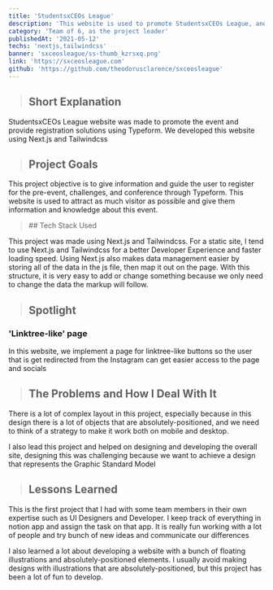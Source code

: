 ```yaml
---
title: 'StudentsxCEOs League'
description: 'This website is used to promote StudentsxCEOs League, and provide form to register.'
category: 'Team of 6, as the project leader'
publishedAt: '2021-05-12'
techs: 'nextjs,tailwindcss'
banner: 'sxceosleague/ss-thumb_kzrsxq.png'
link: 'https://sxceosleague.com'
github: 'https://github.com/theodorusclarence/sxceosleague'
---
```


> ## Short Explanation

StudentsxCEOs League website was made to promote the event and provide registration solutions using Typeform. We developed this website using Next.js and Tailwindcss

> ## Project Goals

This project objective is to give information and guide the user to
register for the pre-event, challenges, and conference through
Typeform. This website is used to attract as much visitor as possible
and give them information and knowledge about this event.

<blockquote className='with-icons'>
  ## Tech Stack Used
  <div class='not-prose mt-2'>
    <TechIcons techs={['nextjs', 'tailwindcss']} />
  </div>
</blockquote>

This project was made using Next.js and Tailwindcss. For a static
site, I tend to use Next.js and Tailwindcss for a better Developer
Experience and faster loading speed. Using Next.js also makes data
management easier by storing all of the data in the js file, then map
it out on the page. With this structure, it is very easy to add or
change something because we only need to change the data the markup
will follow.

<SplitImage>
  <Split>
    <CloudinaryImg
      className='!mb-0'
      publicId='theodorusclarence/sxceosleague/ss1_wgdcwp.png'
      alt='Screenshot 1'
      width={800}
      height={1271}
    />
  </Split>
  <Split>
    <CloudinaryImg
      className='!mb-0'
      publicId='theodorusclarence/sxceosleague/ss2_lrhcjn.png'
      width={800}
      height={1023}
      alt='Web Screenshot'
    />
    <CloudinaryImg
      publicId='theodorusclarence/sxceosleague/ss3_orb5oe.png'
      width={800}
      height={440}
      alt='Web Screenshot'
    />
  </Split>
</SplitImage>

> ## Spotlight

### 'Linktree-like' page

In this website, we implement a page for linktree-like buttons so the
user that is get redirected from the Instagram can get easier access
to the page and socials

<CloudinaryImg
  mdx
  publicId='theodorusclarence/sxceosleague/ss4_hqmquo'
  alt='ss4'
  width={450}
  height={792}
/>

> ## The Problems and How I Deal With It

There is a lot of complex layout in this project, especially because
in this design there is a lot of objects that are
absolutely-positioned, and we need to think of a strategy to make it
work both on mobile and desktop.

I also lead this project and helped on designing and developing the
overall site, designing this was challenging because we want to
achieve a design that represents the Graphic Standard Model

> ## Lessons Learned

This is the first project that I had with some team members in their
own expertise such as UI Designers and Developer. I keep track of
everything in notion app and assign the task on that app. It is really
fun working with a lot of people and try bunch of new ideas and
communicate our differences

I also learned a lot about developing a website with a bunch of
floating illustrations and absolutely-positioned elements. I usually
avoid making designs with illustrations that are
absolutely-positioned, but this project has been a lot of fun to
develop.
